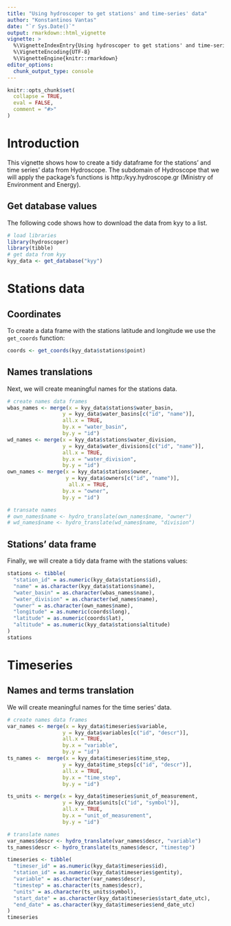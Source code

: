 ```yaml
---
title: "Using hydroscoper to get stations' and time-series' data"
author: "Konstantinos Vantas"
date: "`r Sys.Date()`"
output: rmarkdown::html_vignette
vignette: >
  %\VignetteIndexEntry{Using hydroscoper to get stations' and time-series' data}
  %\VignetteEncoding{UTF-8}
  %\VignetteEngine{knitr::rmarkdown}
editor_options: 
  chunk_output_type: console
---
```


```r
knitr::opts_chunk$set(
  collapse = TRUE,
  eval = FALSE,
  comment = "#>"
)
```

# Introduction

This vignette shows how to create a tidy dataframe for the stations' and time series' data from Hydroscope. The subdomain of Hydroscope that we will apply the package's functions is http:/kyy.hydroscope.gr (Ministry of Environment and Energy).

## Get database values

The following code shows how to download the data from kyy to a list.

```r
# load libraries
library(hydroscoper)
library(tibble)
# get data from kyy
kyy_data <- get_database("kyy")

```

# Stations data

## Coordinates

To create a data frame with the stations latitude and longitude we use the `get_coords` function:

```r
coords <- get_coords(kyy_data$stations$point)
```

## Names translations

Next, we will create meaningful names for the stations data.

```r
# create names data frames
wbas_names <- merge(x = kyy_data$stations$water_basin,
                  y = kyy_data$water_basins[c("id", "name")],
                  all.x = TRUE,
                  by.x = "water_basin",
                  by.y = "id")
wd_names <- merge(x = kyy_data$stations$water_division,
                  y = kyy_data$water_divisions[c("id", "name")],
                  all.x = TRUE,
                  by.x = "water_division",
                  by.y = "id")
own_names <- merge(x = kyy_data$stations$owner,
                   y = kyy_data$owners[c("id", "name")],
                    all.x = TRUE,
                  by.x = "owner",
                  by.y = "id")

# transate names
# own_names$name <- hydro_translate(own_names$name, "owner")
# wd_names$name <- hydro_translate(wd_names$name, "division")
```

## Stations' data frame

Finally, we will create a tidy data frame with the stations values:
```r

stations <- tibble(
  "station_id" = as.numeric(kyy_data$stations$id),
  "name" = as.character(kyy_data$stations$name),
  "water_basin" = as.character(wbas_names$name),
  "water_division" = as.character(wd_names$name),
  "owner" = as.character(own_names$name),
  "longitude" = as.numeric(coords$long),
  "latitude" = as.numeric(coords$lat),
  "altitude" = as.numeric(kyy_data$stations$altitude)
)
stations
```

# Timeseries

## Names and terms translation

We will create meaningful names for the time series' data.

```r
# create names data frames
var_names <- merge(x = kyy_data$timeseries$variable,
                  y = kyy_data$variables[c("id", "descr")],
                  all.x = TRUE,
                  by.x = "variable",
                  by.y = "id")
ts_names <-  merge(x = kyy_data$timeseries$time_step,
                  y = kyy_data$time_steps[c("id", "descr")],
                  all.x = TRUE,
                  by.x = "time_step",
                  by.y = "id")

ts_units <- merge(x = kyy_data$timeseries$unit_of_measurement,
                  y = kyy_data$units[c("id", "symbol")],
                  all.x = TRUE,
                  by.x = "unit_of_measurement",
                  by.y = "id")

# translate names
var_names$descr <- hydro_translate(var_names$descr, "variable")
ts_names$descr <- hydro_translate(ts_names$descr, "timestep")


```

```r
timeseries <- tibble(
  "timeser_id" = as.numeric(kyy_data$timeseries$id),
  "station_id" = as.numeric(kyy_data$timeseries$gentity),
  "variable" = as.character(var_names$descr),
  "timestep" = as.character(ts_names$descr),
  "units" = as.character(ts_units$symbol),
  "start_date" = as.character(kyy_data$timeseries$start_date_utc),
  "end_date" = as.character(kyy_data$timeseries$end_date_utc)
)
timeseries
```

